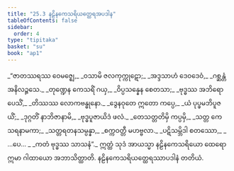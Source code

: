 ```yaml
---
title: "25.3 နဠိနကေသရိယတ္ထေရအပဒါန"
tableOfContents: false
sidebar:
  order: 4
type: "tipitaka"
basket: "su"
book: "ap1"
---
```



<DynamicBreadcrumb />

<Division number="9" book="ap1">

<Paragraph number="3046" type="verses" book="ap1">
_“ဇာတဿရဿ ဝေမဇ္ဈေ,_  
_ဝသာမိ ဇလကုက္ကုဋော;_  
_အဒ္ဒသာဟံ ဒေဝဒေဝံ,_  
_ဂစ္ဆန္တံ အနိလဉ္ဇသေ._  

</Paragraph>

</Division>
<Division number="10" book="ap1">

<Paragraph number="3047" type="verses" book="ap1">
_တုဏ္ဍေန ကေသရိံ ဂယှ,_  
_ဝိပ္ပသန္နေန စေတသာ;_  
_ဗုဒ္ဓဿ အဘိရောပေသိံ,_  
_တိဿဿ လောကဗန္ဓုနော._  

</Paragraph>

</Division>
<Division number="11" book="ap1">

<Paragraph number="3048" type="verses" book="ap1">
_ဒွေနဝုတေ ဣတော ကပ္ပေ,_  
_ယံ ပုပ္ဖမဘိပူဇယိံ;_  
_ဒုဂ္ဂတိံ နာဘိဇာနာမိ,_  
_ဗုဒ္ဓပူဇာယိဒံ ဖလံ._  

</Paragraph>

</Division>
<Division number="12" book="ap1">

<Paragraph number="3049" type="verses" book="ap1">
_တေသတ္တတိမှိ ကပ္ပမှိ,_  
_သတ္တ ကေသရနာမကာ;_  
_သတ္တရတနသမ္ပန္နာ,_  
_စက္ကဝတ္တီ မဟဗ္ဗလာ._  

</Paragraph>

</Division>
<Division number="13" book="ap1">

<Paragraph number="3050" type="verses" book="ap1">
_ပဋိသမ္ဘိဒါ စတဿော,_  
_ …ပေ… _  
_ကတံ ဗုဒ္ဓဿ သာသနံ”._  

</Paragraph>

<Paragraph number="3051" book="ap1">
ဣတ္ထံ သုဒံ အာယသ္မာ နဠိနကေသရိယော ထေရော ဣမာ ဂါထာယော အဘာသိတ္ထာတိ.

</Paragraph>
</Division>

<Paragraph number="3052" type="center" book="ap1">
နဠိနကေသရိယတ္ထေရဿာပဒါနံ တတိယံ.
</Paragraph>